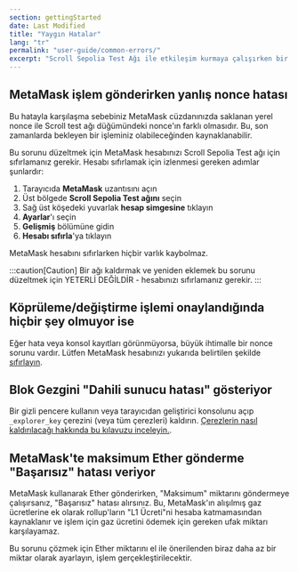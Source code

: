 ```yaml
---
section: gettingStarted
date: Last Modified
title: "Yaygın Hatalar"
lang: "tr"
permalink: "user-guide/common-errors/"
excerpt: "Scroll Sepolia Test Ağı ile etkileşim kurmaya çalışırken bir hata mı görüyorsunuz? İşte bazı yaygın yapılandırma hataları ve bunları hızlıca nasıl düzeltebileceğiniz hakkında bilgiler."
---
```


## MetaMask işlem gönderirken yanlış nonce hatası

Bu hatayla karşılaşma sebebiniz MetaMask cüzdanınızda saklanan yerel nonce ile Scroll test ağı düğümündeki nonce'ın farklı olmasıdır. Bu, son zamanlarda bekleyen bir işleminiz olabileceğinden kaynaklanabilir.

Bu sorunu düzeltmek için MetaMask hesabınızı Scroll Sepolia Test ağı için sıfırlamanız gerekir. Hesabı sıfırlamak için izlenmesi gereken adımlar şunlardır:

1. Tarayıcıda **MetaMask** uzantısını açın
2. Üst bölgede **Scroll Sepolia Test ağını** seçin
3. Sağ üst köşedeki yuvarlak **hesap simgesine** tıklayın
4. **Ayarlar**'ı seçin
5. **Gelişmiş** bölümüne gidin
6. **Hesabı sıfırla**'ya tıklayın

MetaMask hesabını sıfırlarken hiçbir varlık kaybolmaz.

:::caution[Caution]
Bir ağı kaldırmak ve yeniden eklemek bu sorunu düzeltmek için YETERLİ DEĞİLDİR - hesabınızı sıfırlamanız gerekir.
:::

## Köprüleme/değiştirme işlemi onaylandığında hiçbir şey olmuyor ise

Eğer hata veya konsol kayıtları görünmüyorsa, büyük ihtimalle bir nonce sorunu vardır. Lütfen MetaMask hesabınızı yukarıda belirtilen şekilde [sıfırlayın](/tr/user-guide/common-errors).

## Blok Gezgini "Dahili sunucu hatası" gösteriyor

Bir gizli pencere kullanın veya tarayıcıdan geliştirici konsolunu açıp `_explorer_key` çerezini (veya tüm çerezleri) kaldırın. [Çerezlerin nasıl kaldırılacağı hakkında bu kılavuzu inceleyin.](https://www.contentstack.com/docs/developers/how-to-guides/clear-caches-and-cookies-in-different-browsers/).

## MetaMask'te maksimum Ether gönderme "Başarısız" hatası veriyor

MetaMask kullanarak Ether gönderirken, "Maksimum" miktarını göndermeye çalışırsanız, "Başarısız" hatası alırsınız. Bu, MetaMask'ın alışılmış gaz ücretlerine ek olarak rollup'ların "L1 Ücreti"ni hesaba katmamasından kaynaklanır ve işlem için gaz ücretini ödemek için gereken ufak miktarı karşılayamaz.

Bu sorunu çözmek için Ether miktarını el ile önerilenden biraz daha az bir miktar olarak ayarlayın, işlem gerçekleştirilecektir.
